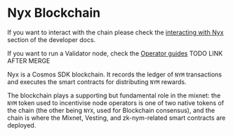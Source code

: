 # Nyx Blockchain


<Callout type="info" emoji="ℹ️">

If you want to interact with the chain please check the [interacting with Nyx](../../developers/chain) section of the developer docs.

If you want to run a Validator node, check the [Operator guides]() TODO LINK AFTER MERGE

</Callout>

Nyx is a Cosmos SDK blockchain. It records the ledger of `NYM` transactions and executes the smart contracts for distributing `NYM` rewards.

The blockchain plays a supporting but fundamental role in the mixnet: the `NYM` token used to incentivise node operators is one of two native tokens of the chain (the other being `NYX`, used for Blockchain consensus), and the chain is where the Mixnet, Vesting, and zk-nym-related smart contracts are deployed.
